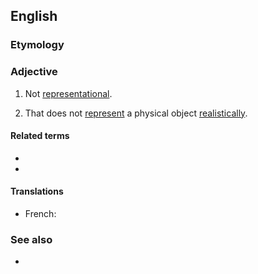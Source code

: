 {{also|non-representational}}

==English==

===Etymology===
{{prefix|non|representational|lang=en}}

===Adjective===
{{en-adj|-}}

# Not [[representational]].
# {{label|en|art}} That does not [[represent]] a physical object [[realistically]].

====Related terms====
* {{l|en|nonrepresentationality}}
* {{l|en|nonrepresentationally}}

====Translations====
{{trans-top|that does not represent a physical object realistically}}
* French: {{t+|fr|non-figuratif}}
{{trans-mid}}
{{trans-bottom}}

===See also===
* {{l|en|abstract}}